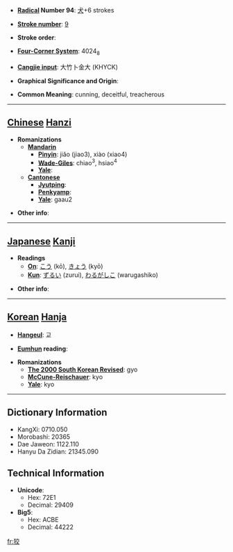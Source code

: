 * '''[[Wiktionary:Chinese radical index| Radical]] Number 94''': [[Wiktionary:Chinese radical index 犬|犬]]+6 strokes

* '''[[Wiktionary:Chinese total strokes index|Stroke number]]''': [[Wiktionary:Chinese total strokes index 9|9]]

* '''Stroke order''': 

* '''[[Wiktionary:Chinese four corner index|Four-Corner System]]''': 4024<sub>8</sub>

* '''[[Wiktionary:Chinese Cangjie index|Cangjie input]]''': 大竹卜金大 (KHYCK)

* '''Graphical Significance and Origin''': 

* '''Common Meaning''': cunning, deceitful, treacherous

----

== [[Chinese]] [[Hanzi]] ==

* '''Romanizations'''
** '''[[Mandarin]]'''
*** '''[[Pinyin]]''': jiǎo (jiao3), xiào (xiao4)
*** '''[[Wade-Giles]]''': chiao<sup>3</sup>, hsiao<sup>4</sup>
*** '''[[Yale]]''': 
** '''[[Cantonese]]'''
*** '''[[Jyutping]]''':
*** '''[[Penkyamp]]''': 
*** '''[[Yale]]''': gaau2

* '''Other info''': 

----

== [[Japanese]] [[Kanji]] ==

* '''Readings'''
** '''[[On]]''': [[こう]] (kō), [[きょう]] (kyō)
** '''[[Kun]]''': [[ずるい]] (zurui), [[わるがしこ]] (warugashiko)

* '''Other info''':  

----

== [[Korean]] [[Hanja]] ==

* '''[[Hangeul]]''': 교

* '''[[Eumhun]] reading''': 

* '''Romanizations'''
** '''[[The 2000 South Korean Revised Romanization|The 2000 South Korean Revised]]''': gyo
** '''[[McCune-Reischauer]]''': kyo
** '''[[Yale]]''': kyo

----

== Dictionary Information ==

* KangXi: 0710.050
* Morobashi: 20365
* Dae Jaweon: 1122.110
* Hanyu Da Zidian: 21345.090

== Technical Information ==

* '''Unicode''':
** Hex: 72E1
** Decimal: 29409
* '''Big5''':
** Hex: ACBE
** Decimal: 44222

[[fr:狡]]